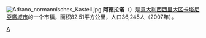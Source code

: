 [[File:Adrano_normannisches_Kastell.jpg|thumb]]
'''阿德拉诺'''（{{lang|it|Adrano}}）是[[意大利|意大利]][[西西里岛|西西里大区]][[卡塔尼亞廣域市|卡塔尼亞廣域市]]的一个市镇，面积82.51平方公里，人口36,245人（2007年）。

{{卡塔尼亞廣域市市鎮}}
{{Italy-geo-stub}}

[[Category:卡塔尼亚广域市市镇|A]]
